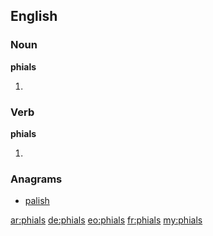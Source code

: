 ==English==

===Noun===
'''phials'''

# {{plural of|phial}}

===Verb===
'''phials'''

# {{en-third-person singular of|phial}}

===Anagrams===
* [[palish#English|palish]]

[[ar:phials]]
[[de:phials]]
[[eo:phials]]
[[fr:phials]]
[[my:phials]]